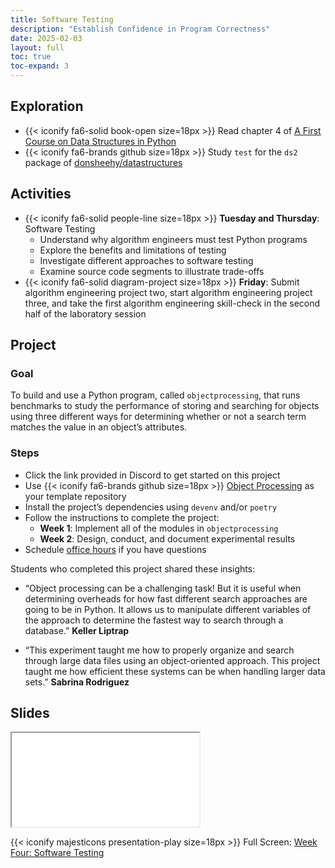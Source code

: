 ```yaml
---
title: Software Testing
description: "Establish Confidence in Program Correctness"
date: 2025-02-03
layout: full
toc: true
toc-expand: 3
---
```


## Exploration

- {{< iconify fa6-solid book-open size=18px >}} Read chapter 4 of [A First
Course on Data Structures in
Python](https://donsheehy.github.io/datastructures/)
- {{< iconify fa6-brands github size=18px >}} Study `test` for the `ds2` package
of [donsheehy/datastructures](https://github.com/donsheehy/datastructures/)

## Activities

- {{< iconify fa6-solid people-line size=18px >}} **Tuesday and Thursday**:
Software Testing
  - Understand why algorithm engineers must test Python programs
  - Explore the benefits and limitations of testing
  - Investigate different approaches to software testing
  - Examine source code segments to illustrate trade-offs
- {{< iconify fa6-solid diagram-project size=18px >}} **Friday**: Submit
algorithm engineering project two, start algorithm engineering project three,
and take the first algorithm engineering skill-check in the second half of the
laboratory session

## Project

### Goal

To build and use a Python program, called `objectprocessing`, that runs
benchmarks to study the performance of storing and searching for objects using
three different ways for determining whether or not a search term matches the
value in an object's attributes.

### Steps

- Click the link provided in Discord to get started on this project
- Use {{< iconify fa6-brands github size=18px >}} [Object
Processing](https://github.com/Algorithmology/object-processing-starter) as your
template repository
- Install the project's dependencies using `devenv` and/or `poetry`
- Follow the instructions to complete the project:
  - **Week 1**: Implement all of the modules in `objectprocessing`
  - **Week 2**: Design, conduct, and document experimental results
- Schedule [office hours](https://www.gregorykapfhammer.com/schedule/) if you
have questions

::: {.callout-note appearance="minimal" title="Student Insights" collapse="false"}
Students who completed this project shared these insights:

- "Object processing can be a challenging task! But it is useful when
determining overheads for how fast different search approaches are going to be
in Python. It allows us to manipulate different variables of the approach to
determine the fastest way to search through a database." **Keller Liptrap**

- "This experiment taught me how to properly organize and search through large
data files using an object-oriented approach. This project taught me how
efficient these systems can be when handling larger data sets." **Sabrina
Rodriguez**

:::

## Slides

```{=html}
<iframe class="slide-deck" src="../../slides/weekfour/"></iframe>
```

{{< iconify majesticons presentation-play size=18px >}} Full Screen: [Week Four: Software Testing](../../slides/weekfour/)
